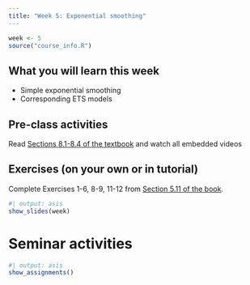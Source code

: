 ```yaml
---
title: "Week 5: Exponential smoothing"
---
```


```r
week <- 5
source("course_info.R")
```

## What you will learn this week

* Simple exponential smoothing
* Corresponding ETS models

## Pre-class activities

Read [Sections 8.1-8.4 of the textbook](https://otexts.com/fpp3/expsmooth.html) and watch all embedded videos

## Exercises (on your own or in tutorial)

Complete Exercises 1-6, 8-9, 11-12 from [Section 5.11 of the book](https://otexts.com/fpp3/toolbox-exercises.html).

```r
#| output: asis
show_slides(week)
```

# Seminar activities

```r
#| output: asis
show_assignments()
```
